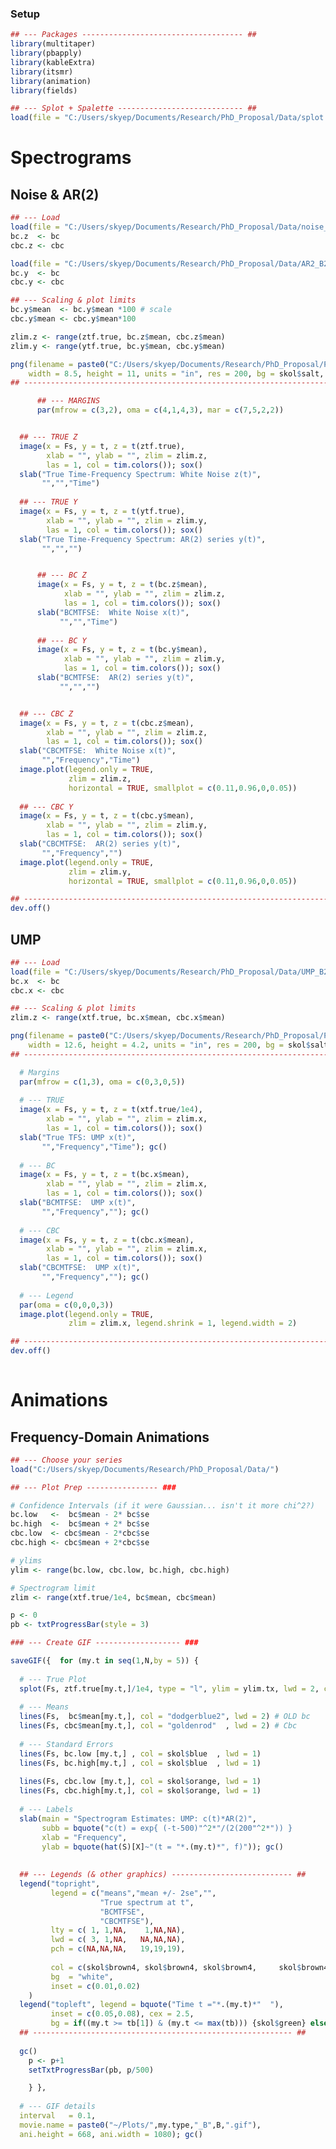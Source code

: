 ### Setup

```r
## --- Packages ------------------------------------ ##
library(multitaper)
library(pbapply)
library(kableExtra)
library(itsmr)
library(animation)
library(fields)

## --- Splot + Spalette ---------------------------- ##
load(file = "C:/Users/skyep/Documents/Research/PhD_Proposal/Data/splot.RData")
```




# Spectrograms

## Noise \& AR(2)

```r

## --- Load 
load(file = "C:/Users/skyep/Documents/Research/PhD_Proposal/Data/noise_B200_mini.RData")
bc.z  <- bc
cbc.z <- cbc

load(file = "C:/Users/skyep/Documents/Research/PhD_Proposal/Data/AR2_B200_mini.RData")
bc.y  <- bc
cbc.y <- cbc

## --- Scaling & plot limits
bc.y$mean  <- bc.y$mean *100 # scale
cbc.y$mean <- cbc.y$mean*100

zlim.z <- range(ztf.true, bc.z$mean, cbc.z$mean)
zlim.y <- range(ytf.true, bc.y$mean, cbc.y$mean)
```

```r

png(filename = paste0("C:/Users/skyep/Documents/Research/PhD_Proposal/Plots/sgrams_Noise-AR2_B",B,".png"),
    width = 8.5, height = 11, units = "in", res = 200, bg = skol$salt, pointsize = 8)
## ----------------------------------------------------------------------------------

      ## --- MARGINS
      par(mfrow = c(3,2), oma = c(4,1,4,3), mar = c(7,5,2,2))


  ## --- TRUE Z 
  image(x = Fs, y = t, z = t(ztf.true),
        xlab = "", ylab = "", zlim = zlim.z,
        las = 1, col = tim.colors()); sox()
  slab("True Time-Frequency Spectrum: White Noise z(t)",
       "","","Time")
  
  ## --- TRUE Y
  image(x = Fs, y = t, z = t(ytf.true),
        xlab = "", ylab = "", zlim = zlim.y,
        las = 1, col = tim.colors()); sox()
  slab("True Time-Frequency Spectrum: AR(2) series y(t)",
       "","","")


      ## --- BC Z
      image(x = Fs, y = t, z = t(bc.z$mean),
            xlab = "", ylab = "", zlim = zlim.z,
            las = 1, col = tim.colors()); sox()
      slab("BCMTFSE:  White Noise x(t)",
           "","","Time")
      
      ## --- BC Y
      image(x = Fs, y = t, z = t(bc.y$mean),
            xlab = "", ylab = "", zlim = zlim.y,
            las = 1, col = tim.colors()); sox()
      slab("BCMTFSE:  AR(2) series y(t)",
           "","","")


  ## --- CBC Z
  image(x = Fs, y = t, z = t(cbc.z$mean),
        xlab = "", ylab = "", zlim = zlim.z,
        las = 1, col = tim.colors()); sox()
  slab("CBCMTFSE:  White Noise x(t)",
       "","Frequency","Time")
  image.plot(legend.only = TRUE,
             zlim = zlim.z,
             horizontal = TRUE, smallplot = c(0.11,0.96,0,0.05))
  
  ## --- CBC Y
  image(x = Fs, y = t, z = t(cbc.y$mean),
        xlab = "", ylab = "", zlim = zlim.y,
        las = 1, col = tim.colors()); sox()
  slab("CBCMTFSE:  AR(2) series y(t)",
       "","Frequency","")
  image.plot(legend.only = TRUE,
             zlim = zlim.y,
             horizontal = TRUE, smallplot = c(0.11,0.96,0,0.05))

## ----------------------------------------------------------------------------------
dev.off()

```



## UMP

```r

## --- Load 
load(file = "C:/Users/skyep/Documents/Research/PhD_Proposal/Data/UMP_B200_mini.RData")
bc.x  <- bc
cbc.x <- cbc

## --- Scaling & plot limits
zlim.z <- range(xtf.true, bc.x$mean, cbc.x$mean)
```

```r

png(filename = paste0("C:/Users/skyep/Documents/Research/PhD_Proposal/Plots/sgrams_UMP_B",B,".png"),
    width = 12.6, height = 4.2, units = "in", res = 200, bg = skol$salt, pointsize = 8)
## ----------------------------------------------------------------------------------

  # Margins
  par(mfrow = c(1,3), oma = c(0,3,0,5))
  
  # --- TRUE
  image(x = Fs, y = t, z = t(xtf.true/1e4),
        xlab = "", ylab = "", zlim = zlim.x,
        las = 1, col = tim.colors()); sox()
  slab("True TFS: UMP x(t)",
       "","Frequency","Time"); gc()
  
  # --- BC
  image(x = Fs, y = t, z = t(bc.x$mean),
        xlab = "", ylab = "", zlim = zlim.x,
        las = 1, col = tim.colors()); sox()
  slab("BCMTFSE:  UMP x(t)",
       "","Frequency",""); gc()
  
  # --- CBC
  image(x = Fs, y = t, z = t(cbc.x$mean),
        xlab = "", ylab = "", zlim = zlim.x,
        las = 1, col = tim.colors()); sox()
  slab("CBCMTFSE:  UMP x(t)",
       "","Frequency",""); gc()
  
  # --- Legend
  par(oma = c(0,0,0,3))
  image.plot(legend.only = TRUE,
             zlim = zlim.x, legend.shrink = 1, legend.width = 2)

## ----------------------------------------------------------------------------------
dev.off()
  
```






# Animations

## Frequency-Domain Animations

```r
## --- Choose your series
load("C:/Users/skyep/Documents/Research/PhD_Proposal/Data/")
```

```r
## --- Plot Prep ---------------- ###

# Confidence Intervals (if it were Gaussian... isn't it more chi^2?)
bc.low   <-  bc$mean - 2* bc$se
bc.high  <-  bc$mean + 2* bc$se
cbc.low  <- cbc$mean - 2*cbc$se
cbc.high <- cbc$mean + 2*cbc$se

# ylims
ylim <- range(bc.low, cbc.low, bc.high, cbc.high)

# Spectrogram limit
zlim <- range(xtf.true/1e4, bc$mean, cbc$mean)
```

```r

p <- 0
pb <- txtProgressBar(style = 3)

### --- Create GIF ------------------- ###

saveGIF({  for (my.t in seq(1,N,by = 5)) {
  
  # --- True Plot
  splot(Fs, ztf.true[my.t,]/1e4, type = "l", ylim = ylim.tx, lwd = 2, colr = "#FCF8F8"); gc()
  
  # --- Means
  lines(Fs,  bc$mean[my.t,], col = "dodgerblue2", lwd = 2) # OLD bc
  lines(Fs, cbc$mean[my.t,], col = "goldenrod"  , lwd = 2) # Cbc  
  
  # --- Standard Errors
  lines(Fs, bc.low [my.t,] , col = skol$blue  , lwd = 1)                     
  lines(Fs, bc.high[my.t,] , col = skol$blue  , lwd = 1)                     
  
  lines(Fs, cbc.low [my.t,], col = skol$orange, lwd = 1)                     
  lines(Fs, cbc.high[my.t,], col = skol$orange, lwd = 1)                     
  
  # --- Labels
  slab(main = "Spectrogram Estimates: UMP: c(t)*AR(2)",
       subb = bquote("c(t) = exp{ (-t-500)"^2*"/(2(200"^2*")) }        Blockwidth B ="~.(B)),
       xlab = "Frequency",
       ylab = bquote(hat(S)[X]~"(t = "*.(my.t)*", f)")); gc()
  
  
  ## --- Legends (& other graphics) --------------------------- ##
  legend("topright",
         legend = c("means","mean +/- 2se","",
                    "True spectrum at t",
                    "BCMTFSE",
                    "CBCMTFSE"),
         lty = c( 1, 1,NA,    1,NA,NA),
         lwd = c( 3, 1,NA,   NA,NA,NA),
         pch = c(NA,NA,NA,   19,19,19),
         
         col = c(skol$brown4, skol$brown4, skol$brown4,     skol$brown4,"dodgerblue2","goldenrod"),
         bg  = "white",
         inset = c(0.01,0.02)
    )
  legend("topleft", legend = bquote("Time t ="*.(my.t)*"  "),
         inset = c(0.05,0.08), cex = 2.5,
         bg = if((my.t >= tb[1]) & (my.t <= max(tb))) {skol$green} else {"#F4A4A8"})
  ## ---------------------------------------------------------- ##  
  
  gc()
    p <- p+1
    setTxtProgressBar(pb, p/500)

    } },
  
  # --- GIF details
  interval   = 0.1,
  movie.name = paste0("~/Plots/",my.type,"_B",B,".gif"),
  ani.height = 668, ani.width = 1080); gc()
```























































